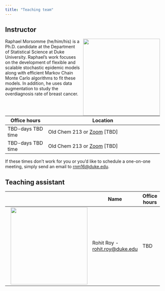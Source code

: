 ```yaml
---
title: "Teaching team"
---
```


## Instructor

![](images/team/raphael.jpg){fig-alt="Headshot of Dr. Raphael Morsomme" style="float:right;padding: 0 0 0 10px;" width="250"}

Raphael Morsomme (he/him/his) is a Ph.D. candidate at the Department of Statistical Science at Duke University. Raphael's work focuses on the development of flexible and scalable stochastic epidemic models along with efficient Markov Chain Monte Carlo algorithms to fit these models. In addition, he uses data augmentation to study the overdiagnosis rate of breast cancer.

| Office hours      | Location                                                                                                                                          |
|-------------------|-----------------------------------------------------|
| TBD-days TBD time | Old Chem 213 or [Zoom](https://sakai.duke.edu/portal/site/779c3ebe-3b88-4bcc-bd01-1813e8396a23/page/d5eef508-07a4-4c6d-b7bd-4614a9631562) \[TBD\] |
| TBD-days TBD time | Old Chem 213 or [Zoom](https://sakai.duke.edu/portal/site/779c3ebe-3b88-4bcc-bd01-1813e8396a23/page/d5eef508-07a4-4c6d-b7bd-4614a9631562) \[TBD\] |

If these times don't work for you or you'd like to schedule a one-on-one meeting, simply send an email to [rnm16\@duke.edu](mailto:rnm16@duke.edu).

## Teaching assistant

|                                                                                                                  | Name                                                         | Office hours | Location                                                                                                                                    |
|:---------------:|-----------------|-----------------|-----------------------|
| ![](images/team/raphael.jpg){fig-alt="Headshot of Dr. Raphael Morsomme" style="float:right;padding: 0 0 0 10px;" width="250"} | Rohit Roy - [rohit.roy\@duke.edu](mailto:rohit.roy@duke.edu) | TBD          | [Zoom](https://sakai.duke.edu/portal/site/779c3ebe-3b88-4bcc-bd01-1813e8396a23/page/d5eef508-07a4-4c6d-b7bd-4614a9631562)/in person \[TBD\] |
